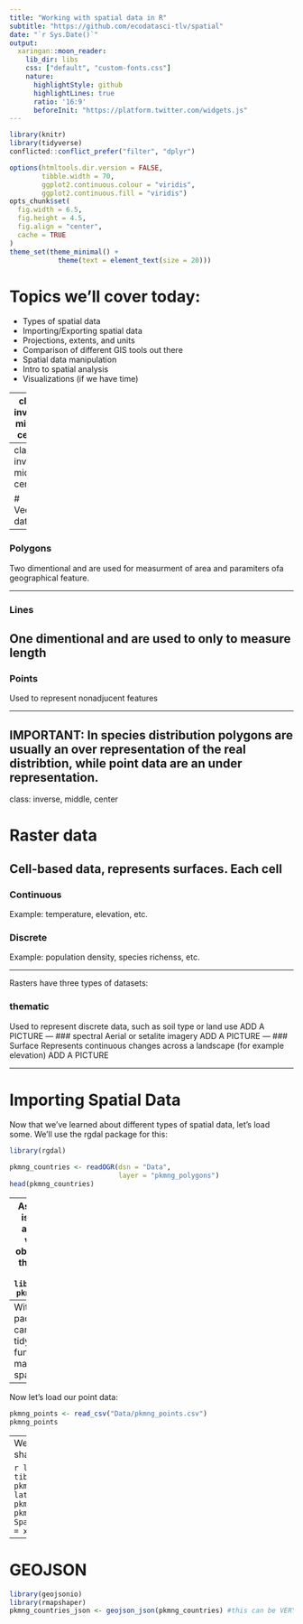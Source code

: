 ```yaml
---
title: "Working with spatial data in R"
subtitle: "https://github.com/ecodatasci-tlv/spatial"
date: "`r Sys.Date()`"
output:
  xaringan::moon_reader:
    lib_dir: libs
    css: ["default", "custom-fonts.css"]
    nature:
      highlightStyle: github
      highlightLines: true
      ratio: '16:9'
      beforeInit: "https://platform.twitter.com/widgets.js"
---
```


```r
library(knitr)
library(tidyverse)
conflicted::conflict_prefer("filter", "dplyr")

options(htmltools.dir.version = FALSE,
        tibble.width = 70,
        ggplot2.continuous.colour = "viridis",
        ggplot2.continuous.fill = "viridis")
opts_chunk$set(
  fig.width = 6.5,
  fig.height = 4.5,
  fig.align = "center",
  cache = TRUE
)
theme_set(theme_minimal() +
            theme(text = element_text(size = 20))) 
```

# Topics we'll cover today:

* Types of spatial data
* Importing/Exporting spatial data
* Projections, extents, and units
* Comparison of different GIS tools out there
* Spatial data manipulation
* Intro to spatial analysis
* Visualizations (if we have time)

---
class: inverse, middle, center

#Data types




*https://www.gislounge.com/geodatabases-explored-vector-and-raster-data/
  
---
class: inverse, middle, center

# Vector data
---

### Polygons 
Two dimentional and are used for measurment of area and paramiters ofa geographical feature. 

---

### Lines
One dimentional and are used to only to measure length
---

### Points
Used to represent nonadjucent features 

---

IMPORTANT: In species distribution polygons are usually an over representation of the real distribtion, while point data are an under representation.
---
class: inverse, middle, center

# Raster data

Cell-based data, represents surfaces. Each cell 
---

### Continuous 
Example: temperature, elevation, etc.

### Discrete
Example: population density, species richenss, etc.


---

Rasters have three types of datasets: 

### thematic
Used to represent discrete data, such as soil type or land use
ADD A PICTURE
---
### spectral
Aerial or setalite imagery
ADD A PICTURE
---
### Surface
Represents continuous changes across a landscape (for example elevation)
ADD A PICTURE

---


# Importing Spatial Data

Now that we've learned about different types of spatial data, let's load some. We'll use the rgdal package for this:

```r
library(rgdal)

pkmng_countries <- readOGR(dsn = "Data",
                           layer = "pkmng_polygons")
head(pkmng_countries)
```

---
As usual, there is a tidyverse alternative to view spatial objects and edit the associated data
```r
library(spdplyr)
pkmng_countries
```

---
With this package, you can use tidyverse functions to manipulate your spatial data:
```r
#filter out all countries without any Pokemon sightings, and let's rename the column while we're at it:
pkmng_countries %>%
  filter(pkmn_rc > 0) %>%
  rename(Country = NAME)
```

---
Now let's load our point data:
```r
pkmng_points <- read_csv("Data/pkmng_points.csv")
pkmng_points
```

---
We are going to create a shapefile from this table.

```r
library(sp)
xy <- tibble(longitude = pkmng_points$longitude,
             latitude = pkmng_points$latitude)
pkmng_points <- SpatialPointsDataFrame(coords = xy,
                                      data = pkmng_points)
```

---
# GEOJSON

```r
library(geojsonio)
library(rmapshaper)
pkmng_countries_json <- geojson_json(pkmng_countries) #this can be VERY time-consuming
```
